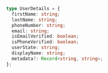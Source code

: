 ```typescript UserDetails type
type UserDetails = {
  firstName: string;
  lastName: string;
  phoneNumber: string;
  email: string;
  isEmailVerified: boolean;
  isPhoneVerified: boolean;
  userState: string;
  displayName: string;
  metadata?: Record<string, string>;
};
```
